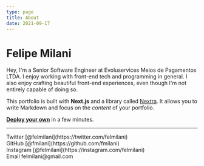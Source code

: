 ```yaml
---
type: page
title: About
date: 2021-09-17
---
```


# Felipe Milani

Hey, I'm a Senior Software Engineer at Evoluservices Meios de Pagamentos LTDA. I enjoy working with front-end tech and programming in general. I also enjoy crafting beautiful front-end experiences, even though I'm not entirely capable of doing so.

This portfolio is built with **Next.js** and a library called [Nextra](https://nextra.vercel.app/). It allows you to write Markdown and focus on the _content_ of your portfolio.

[**Deploy your own**](https://vercel.com/new/git/external?repository-url=https://github.com/vercel/next.js/tree/canary/examples/blog&project-name=portfolio&repository-name=portfolio) in a few minutes.

---

<div>
  Twitter [@felmilani](https://twitter.com/felmilani)
  <br />
  GitHub [@fmilani](https://github.com/fmilani)
  <br />
  Instagram [@felmilani](https://instagram.com/felmilani)
  <br />
  Email felmilani@gmail.com
</div>
